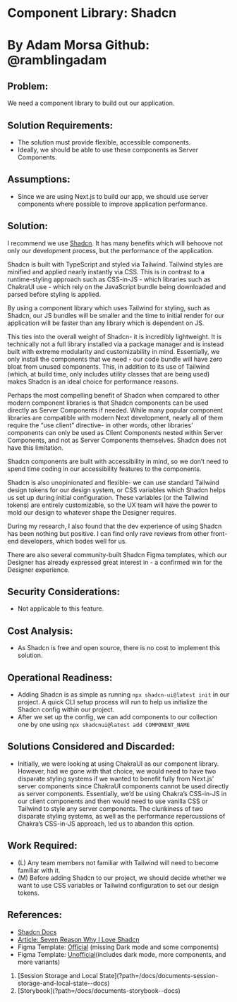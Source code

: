 
# Component Library: Shadcn

# By Adam Morsa Github: @ramblingadam

## Problem:

We need a component library to build out our application.

## Solution Requirements:

- The solution must provide flexible, accessible components.
- Ideally, we should be able to use these components as Server Components.

## Assumptions:

- Since we are using Next.js to build our app, we should use server components where
  possible to improve application performance.

## Solution:

I recommend we use [Shadcn](https://ui.shadcn.com/). It has many benefits which will behoove not only our
development process, but the performance of the application.

Shadcn is built with TypeScript and styled via Tailwind. Tailwind styles are minified and applied
nearly instantly via CSS. This is in contrast to a runtime-styling approach such as CSS-in-JS -
which libraries such as ChakraUI use - which rely on the JavaScript bundle being downloaded
and parsed before styling is applied.

By using a component library which uses Tailwind for styling, such as Shadcn, our JS bundles
will be smaller and the time to initial render for our application will be faster than any library
which is dependent on JS.

This ties into the overall weight of Shadcn- it is incredibly lightweight. It is technically not a full
library installed via a package manager and is instead built with extreme modularity and
customizability in mind. Essentially, we only install the components that we need - our
code bundle will have zero bloat from unused components. This, in addition to its use of Tailwind (which, at build time, only includes utility classes that are being used) makes
Shadcn is an ideal choice for performance reasons.

Perhaps the most compelling benefit of Shadcn when compared to other modern component
libraries is that Shadcn components can be used directly as Server Components if needed.
While many popular component libraries are compatible with modern Next development, nearly
all of them require the “use client” directive- in other words, other libraries’ components can only
be used as Client Components nested within Server Components, and not as Server Components
themselves. Shadcn does not have this limitation.

Shadcn components are built with accessibility in mind, so we don’t need to spend time coding
in our accessibility features to the components.

Shadcn is also unopinionated and flexible- we can use standard Tailwind design tokens for our
design system, or CSS variables which Shadcn helps us set up during initial configuration.
These variables (or the Tailwind tokens) are entirely customizable, so the UX team will have the
power to mold our design to whatever shape the Designer requires.

During my research, I also found that the dev experience of using Shadcn has been nothing but
positive. I can find only rave reviews from other front-end developers, which bodes well for us.

There are also several community-built Shadcn Figma templates, which our Designer has
already expressed great interest in - a confirmed win for the Designer experience.

## Security Considerations:

- Not applicable to this feature.

## Cost Analysis:

- As Shadcn is free and open source, there is no cost to implement this solution.

## Operational Readiness:

- Adding Shadcn is as simple as running `npx shadcn-ui@latest init` in our project. A
  quick CLI setup process will run to help us initialize the Shadcn config within our project.
- After we set up the config, we can add components to our collection one by one using
  `npx shadcnui@latest add COMPONENT_NAME`

## Solutions Considered and Discarded:

- Initially, we were looking at using ChakraUI as our component library. However, had we
  gone with that choice, we would need to have two disparate styling systems if we wanted
  to benefit fully from Next.js’ server components since ChakraUI components cannot be
  used directly as server components. Essentially, we’d be using Chakra’s CSS-in-JS in
  our client components and then would need to use vanilla CSS or Tailwind to style any
  server components. The clunkiness of two disparate styling systems, as well as the
  performance repercussions of Chakra’s CSS-in-JS approach, led us to abandon this
  option.

## Work Required:

- (L) Any team members not familiar with Tailwind will need to become familiar with it.
- (M) Before adding Shadcn to our project, we should decide whether we want to use CSS
  variables or Tailwind configuration to set our design tokens.

## References:

- [Shadcn Docs](https://ui.shadcn.com/)
- [Article: Seven Reason Why I Love Shadcn](https://medium.com/front-end-weekly/seven-reasons-why-i-love-shadcn-ui-bccaee4ae46d)
- Figma Template: [Official](https://www.figma.com/community/file/1203061493325953101/shadcn-ui-design-system) (missing Dark mode and some components)
- Figma Template: [Unofficial](https://www.figma.com/community/file/1271953338053238623/cframe-ui-component-framework)(includes dark mode, more components, and more variants)

<ol className="doc_nav_links">
  <li>
    [Session Storage and Local
    State](?path=/docs/documents-session-storage-and-local-state--docs)
  </li>
  <li>[Storybook](?path=/docs/documents-storybook--docs)</li>
</ol>

